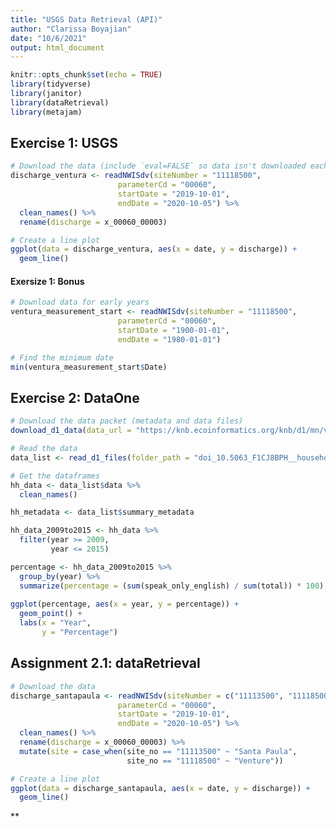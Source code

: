 ```yaml
---
title: "USGS Data Retrieval (API)"
author: "Clarissa Boyajian"
date: "10/6/2021"
output: html_document
---
```


```r
knitr::opts_chunk$set(echo = TRUE)
library(tidyverse)
library(janitor)
library(dataRetrieval)
library(metajam)
```

## Exercise 1: USGS
```r
# Download the data (include `eval=FALSE` so data isn't downloaded each knit)
discharge_ventura <- readNWISdv(siteNumber = "11118500",
                        parameterCd = "00060",
                        startDate = "2019-10-01",
                        endDate = "2020-10-05") %>% 
  clean_names() %>% 
  rename(discharge = x_00060_00003)
```

```r
# Create a line plot
ggplot(data = discharge_ventura, aes(x = date, y = discharge)) +
  geom_line()
```


#### Exersize 1: Bonus
```r
# Download data for early years
ventura_measurement_start <- readNWISdv(siteNumber = "11118500",
                        parameterCd = "00060",
                        startDate = "1900-01-01",
                        endDate = "1980-01-01")
```

```r
# Find the minimum date
min(ventura_measurement_start$Date)
```


## Exercise 2: DataOne
```r
# Download the data packet (metadata and data files)
download_d1_data(data_url = "https://knb.ecoinformatics.org/knb/d1/mn/v2/object/urn%3Auuid%3A7fc6f6db-c5ea-426a-a743-1f2edafb43b8", path = ".")
```

```r
# Read the data
data_list <- read_d1_files(folder_path = "doi_10.5063_F1CJ8BPH__household_language__csv")

# Get the dataframes
hh_data <- data_list$data %>% 
  clean_names()

hh_metadata <- data_list$summary_metadata
```

```r
hh_data_2009to2015 <- hh_data %>% 
  filter(year >= 2009,
         year <= 2015)

percentage <- hh_data_2009to2015 %>% 
  group_by(year) %>% 
  summarize(percentage = (sum(speak_only_english) / sum(total)) * 100)
  
ggplot(percentage, aes(x = year, y = percentage)) +
  geom_point() +
  labs(x = "Year",
       y = "Percentage")
```

## Assignment 2.1: dataRetrieval
```r
# Download the data
discharge_santapaula <- readNWISdv(siteNumber = c("11113500", "11118500"),
                        parameterCd = "00060",
                        startDate = "2019-10-01",
                        endDate = "2020-10-05") %>% 
  clean_names() %>% 
  rename(discharge = x_00060_00003) %>% 
  mutate(site = case_when(site_no == "11113500" ~ "Santa Paula",
                          site_no == "11118500" ~ "Venture"))
```

```r
# Create a line plot
ggplot(data = discharge_santapaula, aes(x = date, y = discharge)) +
  geom_line()
```
**
